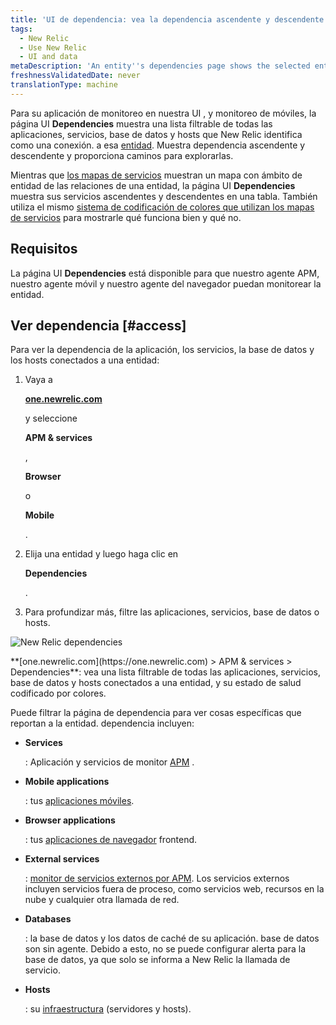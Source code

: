 ```yaml
---
title: 'UI de dependencia: vea la dependencia ascendente y descendente de una entidad'
tags:
  - New Relic
  - Use New Relic
  - UI and data
metaDescription: 'An entity''s dependencies page shows the selected entity''s upstream and downstream dependencies for apps, services, databases, and hosts.'
freshnessValidatedDate: never
translationType: machine
---
```



Para su aplicación de monitoreo en nuestra UI <InlinePopover type="apm"/>, <InlinePopover type="browser"/>y monitoreo de móviles, la página UI <DoNotTranslate>**Dependencies**</DoNotTranslate> muestra una lista filtrable de todas las aplicaciones, servicios, base de datos y hosts que New Relic identifica como una conexión. a esa [entidad](/docs/new-relic-solutions/new-relic-one/core-concepts/what-entity-new-relic). Muestra dependencia ascendente y descendente y proporciona caminos para explorarlas.

Mientras que [los mapas de servicios](/docs/understand-dependencies/understand-system-dependencies/service-maps/service-maps-new-relic-one) muestran un mapa con ámbito de entidad de las relaciones de una entidad, la página UI <DoNotTranslate>**Dependencies**</DoNotTranslate> muestra sus servicios ascendentes y descendentes en una tabla. También utiliza el mismo [sistema de codificación de colores que utilizan los mapas de servicios](/docs/understand-dependencies/understand-system-dependencies/service-maps/service-maps-new-relic-one#alerts) para mostrarle qué funciona bien y qué no.

## Requisitos

La página UI <DoNotTranslate>**Dependencies**</DoNotTranslate> está disponible para que nuestro agente APM, nuestro agente móvil y nuestro agente del navegador puedan monitorear la entidad.

## Ver dependencia [#access]

Para ver la dependencia de la aplicación, los servicios, la base de datos y los hosts conectados a una entidad:

1. Vaya a

   <DoNotTranslate>**[one.newrelic.com](https://one.newrelic.com)**</DoNotTranslate>

   y seleccione

   <DoNotTranslate>**APM & services**</DoNotTranslate>

   ,

   <DoNotTranslate>**Browser**</DoNotTranslate>

   o

   <DoNotTranslate>**Mobile**</DoNotTranslate>

   .

2. Elija una entidad y luego haga clic en

   <DoNotTranslate>**Dependencies**</DoNotTranslate>

   .

3. Para profundizar más, filtre las aplicaciones, servicios, base de datos o hosts.

<img
  title="omnimapDependencies.png"
  alt="New Relic dependencies"
  src={solutionsOmnimapDependencies}
/>

<figcaption>
  <DoNotTranslate>**[one.newrelic.com](https://one.newrelic.com) > APM & services > Dependencies**</DoNotTranslate>: vea una lista filtrable de todas las aplicaciones, servicios, base de datos y hosts conectados a una entidad, y su estado de salud codificado por colores.
</figcaption>

Puede filtrar la página de dependencia para ver cosas específicas que reportan a la entidad. dependencia incluyen:

* <DoNotTranslate>**Services**</DoNotTranslate>

  : Aplicación y servicios de monitor [APM](/docs/apm) .

* <DoNotTranslate>**Mobile applications**</DoNotTranslate>

  : tus [aplicaciones móviles](/docs/mobile-monitoring).

* <DoNotTranslate>**Browser applications**</DoNotTranslate>

  : tus [aplicaciones de navegador](/docs/browser) frontend.

* <DoNotTranslate>**External services**</DoNotTranslate>

  : [monitor de servicios externos por APM](/docs/apm/applications-menu/monitoring/external-services-page). Los servicios externos incluyen servicios fuera de proceso, como servicios web, recursos en la nube y cualquier otra llamada de red.

* <DoNotTranslate>**Databases**</DoNotTranslate>

  : la base de datos y los datos de caché de su aplicación. base de datos son sin agente. Debido a esto, no se puede configurar alerta para la base de datos, ya que solo se informa a New Relic la llamada de servicio.

* <DoNotTranslate>**Hosts**</DoNotTranslate>

  : su [infraestructura](/docs/infrastructure) (servidores y hosts).
